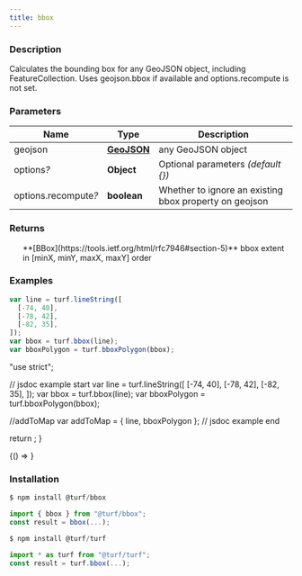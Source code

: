 ```yaml
---
title: bbox
---
```



### Description

Calculates the bounding box for any GeoJSON object, including FeatureCollection.
Uses geojson.bbox if available and options.recompute is not set.

### Parameters

| Name                      | Type                                                         | Description                                            |
| ------------------------- | ------------------------------------------------------------ | ------------------------------------------------------ |
| geojson                   | **[GeoJSON](https://tools.ietf.org/html/rfc7946#section-3)** | any GeoJSON object                                     |
| options<i>?</i>           | **Object**                                                   | Optional parameters _(default \{\})_                   |
| options.recompute<i>?</i> | **boolean**                                                  | Whether to ignore an existing bbox property on geojson |

### Returns

<ul>
  **[BBox](https://tools.ietf.org/html/rfc7946#section-5)** bbox extent in [minX, minY, maxX, maxY] order

</ul>

### Examples

```javascript
var line = turf.lineString([
  [-74, 40],
  [-78, 42],
  [-82, 35],
]);
var bbox = turf.bbox(line);
var bboxPolygon = turf.bboxPolygon(bbox);
```

  "use strict";

  // jsdoc example start
  var line = turf.lineString([
    [-74, 40],
    [-78, 42],
    [-82, 35],
  ]);
  var bbox = turf.bbox(line);
  var bboxPolygon = turf.bboxPolygon(bbox);

  //addToMap
  var addToMap = { line, bboxPolygon };
  // jsdoc example end

  return <ExampleMap addToMap={addToMap} />;
}

<!-- prettier-ignore -->
<BrowserOnly>{() => <Map0 />}</BrowserOnly>

### Installation

```javascript
$ npm install @turf/bbox

import { bbox } from "@turf/bbox";
const result = bbox(...);
```

```javascript
$ npm install @turf/turf

import * as turf from "@turf/turf";
const result = turf.bbox(...);
```

